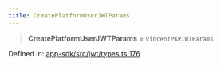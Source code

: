 ```yaml
---
title: CreatePlatformUserJWTParams
---
```


> **CreatePlatformUserJWTParams** = `VincentPKPJWTParams`

Defined in: [app-sdk/src/jwt/types.ts:176](https://github.com/LIT-Protocol/Vincent/blob/1ec4d670031700c70e1e2ba1640f87d4b5f07fe8/packages/libs/app-sdk/src/jwt/types.ts#L176)
